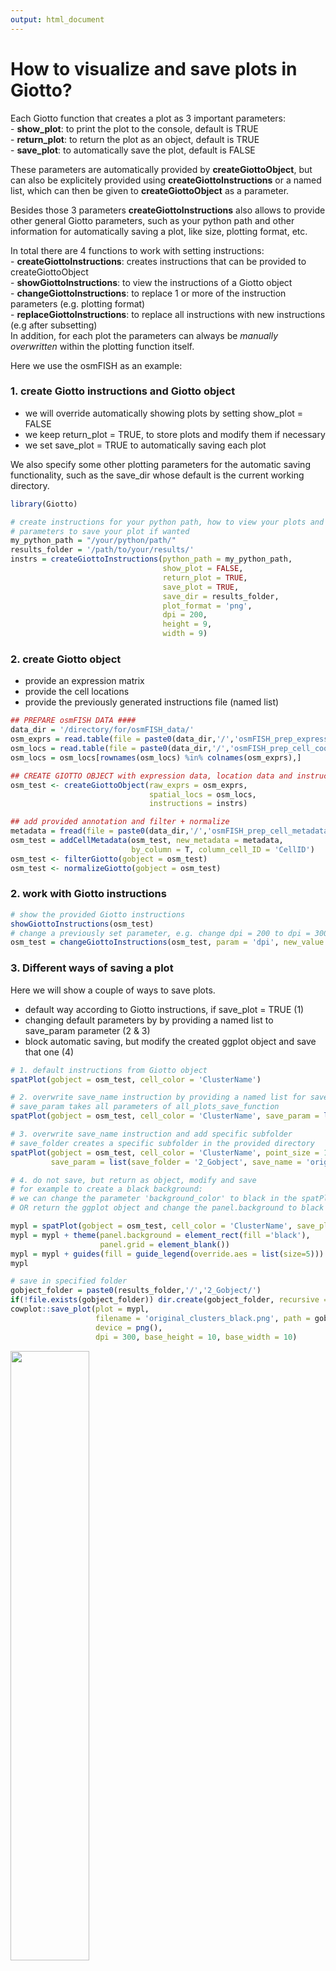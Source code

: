 ```yaml
---
output: html_document
---
```


# How to visualize and save plots in Giotto?

Each Giotto function that creates a plot as 3 important parameters:    
- **show_plot**: to print the plot to the console, default is TRUE  
- **return_plot**: to return the plot as an object, default is TRUE  
- **save_plot**: to automatically save the plot, default is FALSE 

These parameters are automatically provided by **createGiottoObject**, but can also be
explicitely provided using **createGiottoInstructions** or a named list, which can then
be given to **createGiottoObject** as a parameter.

Besides those 3 parameters **createGiottoInstructions** also allows to provide other
general Giotto parameters, such as your python path and other information for automatically
saving a plot, like size, plotting format, etc. 

In total there are 4 functions to work with setting instructions:  
- **createGiottoInstructions**: creates instructions that can be provided to createGiottoObject  
- **showGiottoInstructions**: to view the instructions of a Giotto object  
- **changeGiottoInstructions**: to replace 1 or more of the instruction parameters (e.g. plotting format)  
- **replaceGiottoInstructions**: to replace all instructions with new instructions (e.g after subsetting)  
In addition, for each plot the parameters can always be *manually overwritten* within the plotting function itself.


Here we use the osmFISH as an example:  

### 1. create Giotto instructions and Giotto object  
- we will override automatically showing plots by setting show_plot = FALSE 
- we keep return_plot = TRUE, to store plots and modify them if necessary  
- we set save_plot = TRUE to automatically saving each plot  

We also specify some other plotting parameters for the automatic saving functionality, 
such as the save_dir whose default is the current working directory.  
```r
library(Giotto)

# create instructions for your python path, how to view your plots and
# parameters to save your plot if wanted
my_python_path = "/your/python/path/"
results_folder = '/path/to/your/results/'
instrs = createGiottoInstructions(python_path = my_python_path,
                                  show_plot = FALSE,  
                                  return_plot = TRUE,
                                  save_plot = TRUE,
                                  save_dir = results_folder,
                                  plot_format = 'png',
                                  dpi = 200,
                                  height = 9,
                                  width = 9)
```


### 2. create Giotto object  
- provide an expression matrix  
- provide the cell locations
- provide the previously generated instructions file (named list)  

```r
## PREPARE osmFISH DATA ####
data_dir = '/directory/for/osmFISH_data/'
osm_exprs = read.table(file = paste0(data_dir,'/','osmFISH_prep_expression.txt'))
osm_locs = read.table(file = paste0(data_dir,'/','osmFISH_prep_cell_coordinates.txt'))
osm_locs = osm_locs[rownames(osm_locs) %in% colnames(osm_exprs),]

## CREATE GIOTTO OBJECT with expression data, location data and instructions
osm_test <- createGiottoObject(raw_exprs = osm_exprs,
                               spatial_locs = osm_locs,
                               instructions = instrs)

## add provided annotation and filter + normalize
metadata = fread(file = paste0(data_dir,'/','osmFISH_prep_cell_metadata.txt'))
osm_test = addCellMetadata(osm_test, new_metadata = metadata,
                           by_column = T, column_cell_ID = 'CellID')
osm_test <- filterGiotto(gobject = osm_test)
osm_test <- normalizeGiotto(gobject = osm_test)
```


### 2. work with Giotto instructions   
```r
# show the provided Giotto instructions
showGiottoInstructions(osm_test)
# change a previously set parameter, e.g. change dpi = 200 to dpi = 300
osm_test = changeGiottoInstructions(osm_test, param = 'dpi', new_value = 300)
```


### 3. Different ways of saving a plot  
Here we will show a couple of ways to save plots.

- default way according to Giotto instructions, if save_plot = TRUE (1)
- changing default parameters by by providing a named list to save_param parameter (2 & 3)
- block automatic saving, but modify the created ggplot object and save that one (4)

```r
# 1. default instructions from Giotto object
spatPlot(gobject = osm_test, cell_color = 'ClusterName')

# 2. overwrite save_name instruction by providing a named list for save_param
# save_param takes all parameters of all_plots_save_function
spatPlot(gobject = osm_test, cell_color = 'ClusterName', save_param = list(save_name = 'myplot'))

# 3. overwrite save_name instruction and add specific subfolder
# save_folder creates a specific subfolder in the provided directory
spatPlot(gobject = osm_test, cell_color = 'ClusterName', point_size = 1.5,
         save_param = list(save_folder = '2_Gobject', save_name = 'original_clusters', units = 'in', base_height = 6, base_width = 6))

# 4. do not save, but return as object, modify and save
# for example to create a black background:
# we can change the parameter 'background_color' to black in the spatPlot function 
# OR return the ggplot object and change the panel.background to black within theme

mypl = spatPlot(gobject = osm_test, cell_color = 'ClusterName', save_plot = F)
mypl = mypl + theme(panel.background = element_rect(fill ='black'),
                    panel.grid = element_blank())
mypl = mypl + guides(fill = guide_legend(override.aes = list(size=5)))
mypl

# save in specified folder
gobject_folder = paste0(results_folder,'/','2_Gobject/')
if(!file.exists(gobject_folder)) dir.create(gobject_folder, recursive = T)
cowplot::save_plot(plot = mypl,
                   filename = 'original_clusters_black.png', path = gobject_folder,
                   device = png(),
                   dpi = 300, base_height = 10, base_width = 10)

```

![](../inst/howtos/instructions_and_plotting/vignette_1/original_clusters_black.png){ width=50% }



